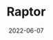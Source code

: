 ---
title: "Raptor"
description: "Raptor is a ecommerce where you can buy the last drones of the market."
banner: "/../public/assets/projects/raptor.png"
date: '2022-06-07'
---